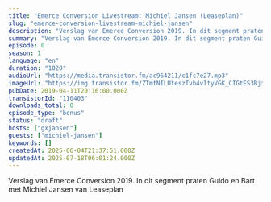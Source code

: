 ```yaml
---
title: "Emerce Conversion Livestream: Michiel Jansen (Leaseplan)"
slug: "emerce-conversion-livestream-michiel-jansen"
description: "Verslag van Emerce Conversion 2019. In dit segment praten Guido en Bart met Michiel Jansen van Leaseplan"
summary: "Verslag van Emerce Conversion 2019. In dit segment praten Guido en Bart met Michiel Jansen van Leaseplan"
episode: 0
season: 1
language: "en"
duration: "1020"
audioUrl: "https://media.transistor.fm/ac964211/c1fc7e27.mp3"
imageUrl: "https://img.transistor.fm/ZTmtNILUteszTvb4vItyVGK_CIGtES3BjtcjV9p9roA/rs:fill:3000:3000:1/q:60/aHR0cHM6Ly9pbWct/dXBsb2FkLXByb2R1/Y3Rpb24udHJhbnNp/c3Rvci5mbS9lcGlz/b2RlLzExMDQwMy8x/NjAyMDc1NzMzLWFy/dHdvcmsuanBn.webp"
pubDate: 2019-04-11T20:16:00.000Z
transistorId: "110403"
downloads_total: 0
episode_type: "bonus"
status: "draft"
hosts: ["gxjansen"]
guests: ["michiel-jansen"]
keywords: []
createdAt: 2025-06-04T21:37:51.000Z
updatedAt: 2025-07-18T06:01:24.000Z
---
```


Verslag van Emerce Conversion 2019. In dit segment praten Guido en Bart met Michiel Jansen van Leaseplan
